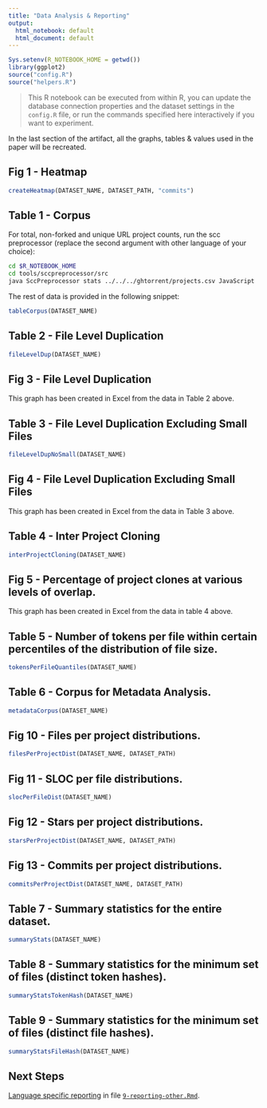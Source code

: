 ```yaml
---
title: "Data Analysis & Reporting"
output:
  html_notebook: default
  html_document: default
---
```


```r
Sys.setenv(R_NOTEBOOK_HOME = getwd())
library(ggplot2)
source("config.R")
source("helpers.R")
```

> This R notebook can be executed from within R, you can update the database connection properties and the dataset settings in the `config.R` file, or run the commands specified here interactively if you want to experiment.

In the last section of the artifact, all the graphs, tables & values used in the paper will be recreated. 

## Fig 1 - Heatmap

```r
createHeatmap(DATASET_NAME, DATASET_PATH, "commits")
```

## Table 1 - Corpus

For total, non-forked and unique URL project counts, run the scc preprocessor (replace the second argument with other language of your choice):

```bash
cd $R_NOTEBOOK_HOME
cd tools/sccpreprocessor/src
java SccPreprocessor stats ../../../ghtorrent/projects.csv JavaScript
```    

The rest of data is provided in the following snippet:

```r
tableCorpus(DATASET_NAME)
```

## Table 2 - File Level Duplication

```r
fileLevelDup(DATASET_NAME)
```

## Fig 3 - File Level Duplication

This graph has been created in Excel from the data in Table 2 above.

## Table 3 - File Level Duplication Excluding Small Files

```r
fileLevelDupNoSmall(DATASET_NAME)
```

## Fig 4 - File Level Duplication Excluding Small Files

This graph has been created in Excel from the data in Table 3 above.

## Table 4 - Inter Project Cloning

```r
interProjectCloning(DATASET_NAME)
```

## Fig 5 - Percentage of project clones at various levels of overlap.

This graph has been created in Excel from the data in table 4 above.

## Table 5 -  Number of tokens per file within certain percentiles of the distribution of file size.

```r
tokensPerFileQuantiles(DATASET_NAME)
```

## Table 6 - Corpus for Metadata Analysis.

```r
metadataCorpus(DATASET_NAME)
```

## Fig 10 - Files per project distributions.

```r
filesPerProjectDist(DATASET_NAME, DATASET_PATH)
```


## Fig 11 - SLOC per file distributions.

```r
slocPerFileDist(DATASET_NAME)
```


## Fig 12 - Stars per project distributions.

```r
starsPerProjectDist(DATASET_NAME, DATASET_PATH)
```


## Fig 13 - Commits per project distributions.

```r
commitsPerProjectDist(DATASET_NAME, DATASET_PATH)
```

## Table 7 -  Summary statistics for the entire dataset.

```r
summaryStats(DATASET_NAME)
```

## Table 8 - Summary statistics for the minimum set of files (distinct token hashes).

```r
summaryStatsTokenHash(DATASET_NAME)
```

## Table 9 - Summary statistics for the minimum set of files (distinct file hashes).

```r
summaryStatsFileHash(DATASET_NAME)
```

## Next Steps

[Language specific reporting](9-reporting-other.nb.html) in file [`9-reporting-other.Rmd`](9-reporting-other.Rmd).
